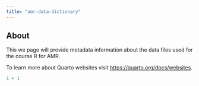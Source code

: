 ```yaml
---
title: "amr-data-dictionary"
---
```


## About

This we page will provide metadata information about the data files used for the course R for AMR.

To learn more about Quarto websites visit <https://quarto.org/docs/websites>.

```r
1 + 1
```
